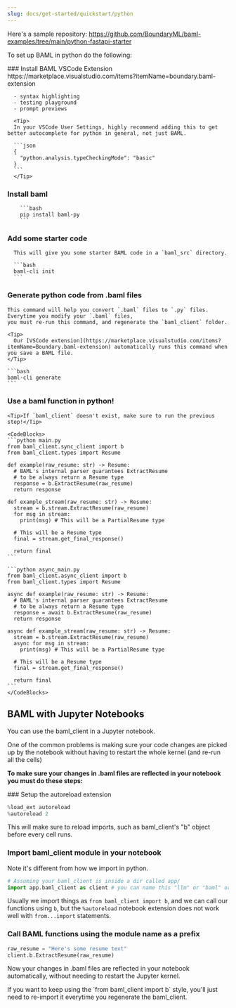 ```yaml
---
slug: docs/get-started/quickstart/python
---
```


Here's a sample repository: 
https://github.com/BoundaryML/baml-examples/tree/main/python-fastapi-starter

To set up BAML in python do the following:

<Steps>
  ### Install BAML VSCode Extension
      https://marketplace.visualstudio.com/items?itemName=boundary.baml-extension

      - syntax highlighting
      - testing playground
      - prompt previews

      <Tip>
      In your VSCode User Settings, highly recommend adding this to get better autocomplete for python in general, not just BAML.

      ```json
      {
        "python.analysis.typeCheckingMode": "basic"
      }
      ```
      </Tip>
  
  ### Install baml
        ```bash
        pip install baml-py
        ```
  
  ### Add some starter code
      This will give you some starter BAML code in a `baml_src` directory.

      ```bash
      baml-cli init
      ```
  
  ### Generate python code from .baml files

    This command will help you convert `.baml` files to `.py` files. Everytime you modify your `.baml` files,
    you must re-run this command, and regenerate the `baml_client` folder.

    <Tip>
      Our [VSCode extension](https://marketplace.visualstudio.com/items?itemName=Boundary.baml-extension) automatically runs this command when you save a BAML file.
    </Tip>

    ```bash
    baml-cli generate
    ```
  
  ### Use a baml function in python!
    <Tip>If `baml_client` doesn't exist, make sure to run the previous step!</Tip>

    <CodeBlocks>
    ```python main.py
    from baml_client.sync_client import b
    from baml_client.types import Resume

    def example(raw_resume: str) -> Resume: 
      # BAML's internal parser guarantees ExtractResume
      # to be always return a Resume type
      response = b.ExtractResume(raw_resume)
      return response

    def example_stream(raw_resume: str) -> Resume:
      stream = b.stream.ExtractResume(raw_resume)
      for msg in stream:
        print(msg) # This will be a PartialResume type
      
      # This will be a Resume type
      final = stream.get_final_response()

      return final
    ```

    ```python async_main.py
    from baml_client.async_client import b
    from baml_client.types import Resume

    async def example(raw_resume: str) -> Resume: 
      # BAML's internal parser guarantees ExtractResume
      # to be always return a Resume type
      response = await b.ExtractResume(raw_resume)
      return response

    async def example_stream(raw_resume: str) -> Resume:
      stream = b.stream.ExtractResume(raw_resume)
      async for msg in stream:
        print(msg) # This will be a PartialResume type
      
      # This will be a Resume type
      final = stream.get_final_response()

      return final
    ```
    </CodeBlocks>
  
</Steps>


## BAML with Jupyter Notebooks

You can use the baml_client in a Jupyter notebook. 

One of the common problems is making sure your code changes are picked up by the notebook without having to restart the whole kernel (and re-run all the cells)

**To make sure your changes in .baml files are reflected in your notebook you must do these steps:**

<Steps>
### Setup the autoreload extension

```python cell0
%load_ext autoreload
%autoreload 2
```
This will make sure to reload imports, such as baml_client's "b" object before every cell runs.

### Import baml_client module in your notebook

Note it's different from how we import in python.
```python cell1
# Assuming your baml_client is inside a dir called app/
import app.baml_client as client # you can name this "llm" or "baml" or whatever you want
```

Usually we import things as 
`from baml_client import b`, and we can call our functions using `b`, but the `%autoreload` notebook extension does not work well with `from...import` statements.


### Call BAML functions using the module name as a prefix

```python cell2
raw_resume = "Here's some resume text"
client.b.ExtractResume(raw_resume)
```
Now your changes in .baml files are reflected in your notebook automatically, without needing to restart the Jupyter kernel.

<Note>
If you want to keep using the `from baml_client import b` style, you'll just need to re-import it everytime you regenerate the baml_client.
</Note>

</Steps>